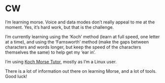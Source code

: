 # CW {-}

I'm learning morse. Voice and data modes don't really appeal to me at the moment. Yes, it's hard work,
but that is the challenge.

I'm currently learning using the 'Koch' method (learn at full speed, one letter at a time),
and using the 'Farnsworth' method (make the gaps between characters and words longer, but keep the
speed of the characters themselves the same) to help get my 'ear in'.

I'm using [Koch Morse Tutor](https://github.com/hmatuschek/kochmorse), mostly as I'm a Linux user.

There is a lot of information out there on learning Morse, and a lot of tools. Good luck!
